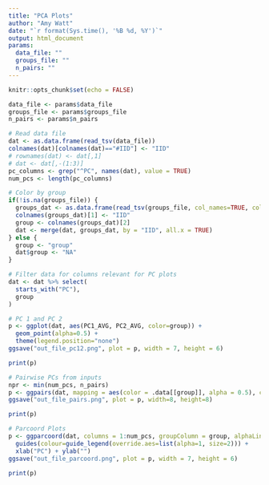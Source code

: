 ```yaml
---
title: "PCA Plots"
author: "Amy Watt"
date: "`r format(Sys.time(), '%B %d, %Y')`"
output: html_document
params: 
  data_file: ""
  groups_file: ""
  n_pairs: ""
---
```


```r
knitr::opts_chunk$set(echo = FALSE)
```

```r
data_file <- params$data_file
groups_file <- params$groups_file
n_pairs <- params$n_pairs
```


```r
# Read data file 
dat <- as.data.frame(read_tsv(data_file))
colnames(dat)[colnames(dat)=="#IID"] <- "IID"
# rownames(dat) <- dat[,1]
# dat <- dat[,-(1:3)]
pc_columns <- grep("^PC", names(dat), value = TRUE)
num_pcs <- length(pc_columns)

# Color by group 
if(!is.na(groups_file)) {
  groups_dat <- as.data.frame(read_tsv(groups_file, col_names=TRUE, col_types="cc"))
  colnames(groups_dat)[1] <- "IID"
  group <- colnames(groups_dat)[2]
  dat <- merge(dat, groups_dat, by = "IID", all.x = TRUE)
} else {
  group <- "group"
  dat$group <- "NA"
}

# Filter data for columns relevant for PC plots 
dat <- dat %>% select(
  starts_with("PC"), 
  group
)
```


```r
# PC 1 and PC 2
p <- ggplot(dat, aes(PC1_AVG, PC2_AVG, color=group)) +
  geom_point(alpha=0.5) +
  theme(legend.position="none")
ggsave("out_file_pc12.png", plot = p, width = 7, height = 6)

print(p)
```


```r
# Pairwise PCs from inputs
npr <- min(num_pcs, n_pairs)
p <- ggpairs(dat, mapping = aes(color = .data[[group]], alpha = 0.5), columns = 1:npr)
ggsave("out_file_pairs.png", plot = p, width=8, height=8)

print(p)
```


```r
# Parcoord Plots
p <- ggparcoord(dat, columns = 1:num_pcs, groupColumn = group, alphaLines = 0.5, scale = "uniminmax") +
  guides(colour=guide_legend(override.aes=list(alpha=1, size=2))) +
  xlab("PC") + ylab("")
ggsave("out_file_parcoord.png", plot = p, width = 7, height = 6)

print(p)
```
